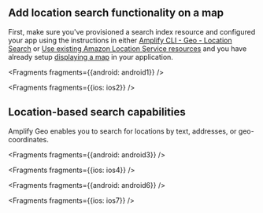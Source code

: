 ## Add location search functionality on a map

First, make sure you've provisioned a search index resource and configured your app using the instructions in either [Amplify CLI - Geo - Location Search](/cli/geo/search) or [Use existing Amazon Location Service resources](/lib/geo/existing-resources) and you have already setup [displaying a map](/lib/geo/maps) in your application.


<Fragments fragments={{android: android1}} />


<Fragments fragments={{ios: ios2}} />

## Location-based search capabilities

Amplify Geo enables you to search for locations by text, addresses, or geo-coordinates.


<Fragments fragments={{android: android3}} />


<Fragments fragments={{ios: ios4}} />


<Fragments fragments={{android: android6}} />


<Fragments fragments={{ios: ios7}} />
